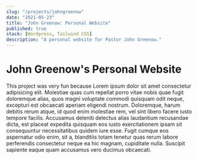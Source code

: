 ```yaml
---
slug: "/projects/johngreenow"
date: "2021-05-23"
title: "John Greenow: Personal Website"
published: true
stack: [Wordpress, Tailwind CSS]
description: "A personal website for Pastor John Greenow."
---
```


# John Greenow's Personal Website

This project was very fun because
Lorem ipsum dolor sit amet consectetur adipisicing elit. Molestiae quas cum repellat porro vitae nobis quae fugit doloremque alias, quos magni voluptate commodi quisquam odit neque, excepturi est obcaecati aperiam eligendi nostrum. Doloremque, harum debitis rerum atque, id quod enim molestiae rem, vel sint libero facere iusto tempore facilis. Accusamus deleniti delectus alias laudantium recusandae dicta, est placeat expedita quisquam eos iusto exercitationem ipsam sit consequuntur necessitatibus quidem iure esse. Fugit cumque eos aspernatur odio enim, sit a, blanditiis totam tenetur quas rerum labore perferendis consectetur neque ea hic magnam, cupiditate nulla. Suscipit sapiente eaque quam accusamus vero ducimus obcaecati.
